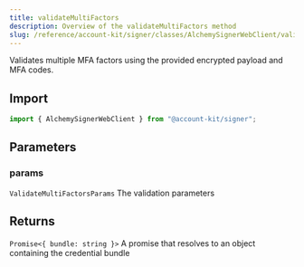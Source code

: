 ```yaml
---
title: validateMultiFactors
description: Overview of the validateMultiFactors method
slug: /reference/account-kit/signer/classes/AlchemySignerWebClient/validateMultiFactors
---
```



Validates multiple MFA factors using the provided encrypted payload and MFA codes.

## Import

```ts
import { AlchemySignerWebClient } from "@account-kit/signer";
```

## Parameters

### params

`ValidateMultiFactorsParams`
The validation parameters

## Returns

`Promise<{ bundle: string }>`
A promise that resolves to an object containing the credential bundle

